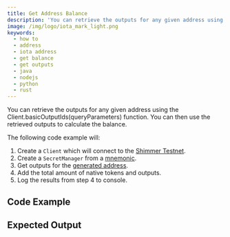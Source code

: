 ```yaml
---
title: Get Address Balance
description: 'You can retrieve the outputs for any given address using the Client.basicOutputIds(queryParameters) function. You can then use the retrieved outputs to calculate the balance.'
image: /img/logo/iota_mark_light.png
keywords:
  - how to
  - address
  - iota address
  - get balance
  - get outputs
  - java
  - nodejs
  - python
  - rust
---
```



You can retrieve the outputs for any given address using the Client.basicOutputIds(queryParameters) function.
You can then use the retrieved outputs to calculate the balance.

The following code example will:

1. Create a `Client` which will connect to the [Shimmer Testnet](https://api.testnet.shimmer.network).
2. Create a `SecretManager` from a [mnemonic](02_generate_mnemonic.mdx).
3. Get outputs for the [generated address](03_generate_addresses.mdx).
4. Add the total amount of native tokens and outputs.
5. Log the results from step 4 to console.

## Code Example

<Tabs groupId='language'>
  <TabItem value='rust' label='Rust'>
    <RustCode />
  </TabItem>
  <TabItem value='nodejs' label='Nodejs'>
    <NodejsCode />
  </TabItem>
  <TabItem value='python' label='Python'>
    <PythonCode />
  </TabItem>
  <TabItem value='java' label='Java'>
    <JavaCode />
  </TabItem>
</Tabs>

## Expected Output

<Tabs groupId='language'>
  <TabItem value='rust' label='Rust'>
    <RustOutput />
  </TabItem>
  <TabItem value='nodejs' label='Nodejs'>
    <NodejsOutput />
  </TabItem>
  <TabItem value='python' label='Python'>
    <PythonOutput />
  </TabItem>
  <TabItem value='java' label='Java'>
    <JavaOutput />
  </TabItem>
</Tabs>
